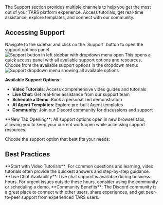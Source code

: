 
The Support section provides multiple channels to help you get the most out of your TARS platform experience. Access tutorials, get real-time assistance, explore templates, and connect with our community.

## Accessing Support

<Steps>
<Step title="Click Support Button" icon="circle-question">
  Navigate to the sidebar and click on the `Support` button to open the support options panel.
  
  <Frame>
  <img src="/images/dashboard/support/step-1-click-support.png" alt="Support button in left sidebar with dropdown menu open" />
  </Frame>
  
  <Check>
  This opens a quick access panel with all available support options and resources.
  </Check>
</Step>

<Step title="Select support option" icon="list">
  Choose from the available support options in the dropdown menu:
  
  <Frame>
  <img src="/images/dashboard/support/step-2-click-relevant-option.png" alt="Support dropdown menu showing all available options" />
  </Frame>
  
  **Available Support Options:**
  - **Video Tutorials**: Access comprehensive video guides and tutorials
  - **Live Chat**: Get real-time assistance from our support team
  - **Schedule a Demo**: Book a personalized demonstration
  - **AI Agent Templates**: Explore pre-built Agent templates
  - **Community**: Join our Discord community for discussions and support
  
  <Info>
  **New Tab Opening**: All support options open in new browser tabs, allowing you to keep your current work open while accessing support resources.
  </Info>
</Step>
</Steps>

Choose the support option that best fits your needs:

<Tabs>
  <Tab title="Video Tutorials">
    <VideoTutorials />
  </Tab>

  <Tab title="Live Chat">
    <LiveChat />
  </Tab>

  <Tab title="Schedule a Demo">
    <ScheduleDemo />
  </Tab>

  <Tab title="AI Agent Templates">
    <AgentTemplates />
  </Tab>

  <Tab title="Community">
    <Community />
  </Tab>
</Tabs>

## Best Practices

<Tip>
  **Start with Video Tutorials**: For common questions and learning, video
  tutorials often provide the quickest answers and step-by-step guidance.
</Tip>

<Warning>
  **Live Chat Availability**: Live chat support is available during business
  hours. For urgent issues outside these hours, consider using the community or
  scheduling a demo.
</Warning>

<Info>
  **Community Benefits**: The Discord community is a great place to connect with
  other users, share experiences, and get peer-to-peer support from experienced
  TARS users.
</Info>
